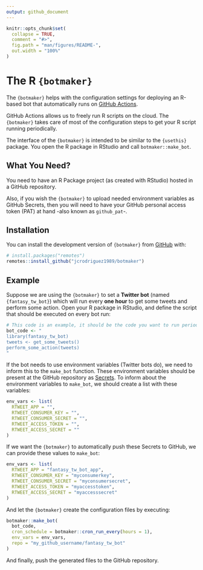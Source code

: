 ```yaml
---
output: github_document
---
```


<!-- README.md is generated from README.Rmd. Please edit that file -->

```r
knitr::opts_chunk$set(
  collapse = TRUE,
  comment = "#>",
  fig.path = "man/figures/README-",
  out.width = "100%"
)
```

# The R `{botmaker}`

<!-- badges: start -->
<!-- badges: end -->

The `{botmaker}` helps with the configuration settings for deploying an R-based bot that automatically runs on [GitHub Actions](https://github.com/features/actions).

GitHub Actions allows us to freely run R scripts on the cloud. The `{botmaker}` takes care of most of the configuration steps to get your R script running periodically.

The interface of the `{botmaker}` is intended to be similar to the `{usethis}` package. You open the R package in RStudio and call `botmaker::make_bot`.

## What You Need?

You need to have an R Package project (as created with RStudio) hosted in a GitHub repository.

Also, if you wish the `{botmaker}` to upload needed environment variables as GitHub Secrets, then you will need to have your GitHub personal access token (PAT) at hand -also known as `github_pat`-.

## Installation

You can install the development version of `{botmaker}` from [GitHub](https://github.com/) with:

``` r
# install.packages("remotes")
remotes::install_github("jcrodriguez1989/botmaker")
```

## Example

Suppose we are using the `{botmaker}` to set a **Twitter bot** (named `{fantasy_tw_bot}`) which will run every **one hour** to get some tweets and perform some action.
Open your R package in RStudio, and define the script that should be executed on every bot run:

```r
# This code is an example, it should be the code you want to run periodically.
bot_code <- "
library(fantasy_tw_bot)
tweets <- get_some_tweets()
perform_some_action(tweets)
"
```

If the bot needs to use environment variables (Twitter bots do), we need to inform this to the `make_bot` function. These environment variables should be present at the GitHub repository as [Secrets](https://github.com/r-lib/actions/tree/master/examples#managing-secrets). To inform about the environment variables to `make_bot`, we should create a list with these variables:

```r
env_vars <- list(
  RTWEET_APP = "",
  RTWEET_CONSUMER_KEY = "",
  RTWEET_CONSUMER_SECRET = "",
  RTWEET_ACCESS_TOKEN = "",
  RTWEET_ACCESS_SECRET = ""
)
```

If we want the `{botmaker}` to automatically push these Secrets to GitHub, we can provide these values to `make_bot`:

```r
env_vars <- list(
  RTWEET_APP = "fantasy_tw_bot_app",
  RTWEET_CONSUMER_KEY = "myconsumerkey",
  RTWEET_CONSUMER_SECRET = "myconsumersecret",
  RTWEET_ACCESS_TOKEN = "myaccesstoken",
  RTWEET_ACCESS_SECRET = "myaccesssecret"
)
```

And let the `{botmaker}` create the configuration files by executing:

```r
botmaker::make_bot(
  bot_code,
  cron_schedule = botmaker::cron_run_every(hours = 1),
  env_vars = env_vars,
  repo = "my_github_username/fantasy_tw_bot"
)
```

And finally, push the generated files to the GitHub repository.
